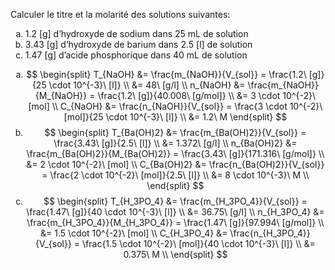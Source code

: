 ::: {.Exercise data-latex=""}

Calculer le titre et la molarité des solutions suivantes:

a. 1.2 [g] d'hydroxyde de sodium dans 25 mL de solution  
\vspace{\stretch{1}}
b. 3.43 [g] d'hydroxyde de barium dans 2.5 [l] de solution  
\vspace{\stretch{1}}
c. 1.47 [g] d'acide phosphorique dans 40 mL de solution  
\vspace{\stretch{1}}

:::

::: {.Answer data-latex=""}

a. $$
\begin{split}
  T_{NaOH} &= \frac{m_{NaOH}}{V_{sol}} = \frac{1.2\ [g]}{25 \cdot 10^{-3}\ [l]} \\
  &= 48\ [g/l] \\
  n_{NaOH} &= \frac{m_{NaOH}}{M_{NaOH}} = \frac{1.2\ [g]}{40.008\ [g/mol]} \\
  &= 3 \cdot 10^{-2}\ [mol] \\
  C_{NaOH} &= \frac{n_{NaOH}}{V_{sol}} = \frac{3 \cdot 10^{-2}\ [mol]}{25 \cdot 10^{-3}\ [l]} \\
  &= 1.2\ M
\end{split}
$$
b. $$
\begin{split}
  T_{Ba(OH)2} &= \frac{m_{Ba(OH)2}}{V_{sol}} = \frac{3.43\ [g]}{2.5\ [l]} \\
  &= 1.372\ [g/l] \\
  n_{Ba(OH)2} &= \frac{m_{Ba(OH)2}}{M_{Ba(OH)2}} = \frac{3.43\ [g]}{171.316\ [g/mol]} \\
  &= 2 \cdot 10^{-2}\ [mol] \\
  C_{Ba(OH)2} &= \frac{n_{Ba(OH)2}}{V_{sol}} = \frac{2 \cdot 10^{-2}\ [mol]}{2.5\ [l]} \\
  &= 8 \cdot 10^{-3}\ M \\
\end{split}
$$
c. $$
\begin{split}
  T_{H_3PO_4} &= \frac{m_{H_3PO_4}}{V_{sol}} = \frac{1.47\ [g]}{40 \cdot 10^{-3}\ [l]} \\
  &= 36.75\ [g/l] \\
  n_{H_3PO_4} &= \frac{m_{H_3PO_4}}{M_{H_3PO_4}} = \frac{1.47\ [g]}{97.994\ [g/mol]} \\
  &= 1.5 \cdot 10^{-2}\ [mol] \\
  C_{H_3PO_4} &= \frac{n_{H_3PO_4}}{V_{sol}} = \frac{1.5 \cdot 10^{-2}\ [mol]}{40 \cdot 10^{-3}\ [l]} \\
  &= 0.375\ M \\
\end{split}
$$

:::
